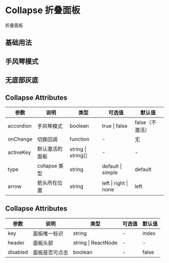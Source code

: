 # Collapse 折叠面板

折叠面板

## 基础用法


<DemoBasic />

## 手风琴模式


<DemoAccordion />

## 无底部灰底


<DemoNobottom />

## Collapse Attributes

| 参数      | 说明           | 类型               | 可选值                | 默认值          |
| --------- | -------------- | ------------------ | --------------------- | --------------- |
| accordion | 手风琴模式     | boolean            | true \| false         | false（不激活） |
| onChange  | 切换回调       | function           | -                     | 无              |
| activeKey | 默认激活的面板 | string \| string[] | -                     | -               |
| type      | collapse 类型  | string             | default \| simple     | default         |
| arrow     | 箭头所在位置   | string             | left \| right \| none | left            |

## Collapse Attributes

| 参数     | 说明           | 类型                | 可选值 | 默认值 |
| -------- | -------------- | ------------------- | ------ | ------ |
| key      | 面板唯一标识   | string              | -      | index  |
| header   | 面板头部       | string \| ReactNode | -      | -      |
| disabled | 面板是否可点击 | boolean             | -      | false  |
